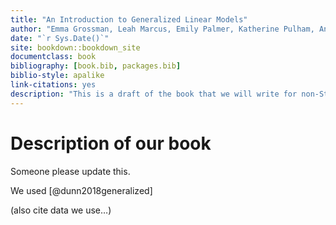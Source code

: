 ```yaml
--- 
title: "An Introduction to Generalized Linear Models"
author: "Emma Grossman, Leah Marcus, Emily Palmer, Katherine Pulham, Andrew Rumments"
date: "`r Sys.Date()`"
site: bookdown::bookdown_site
documentclass: book
bibliography: [book.bib, packages.bib]
biblio-style: apalike
link-citations: yes
description: "This is a draft of the book that we will write for non-Statisticians to understand GRMS"
---
```


# Description of our book 

Someone please update this. 

We used [@dunn2018generalized]

(also cite data we use...)